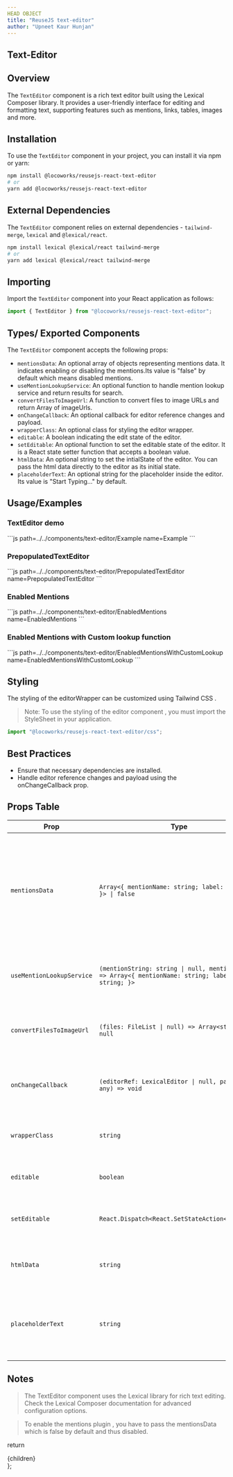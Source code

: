 ```yaml
---
HEAD OBJECT
title: "ReuseJS text-editor"
author: "Upneet Kaur Hunjan"
---
```


## Text-Editor

## Overview

The `TextEditor` component is a rich text editor built using the Lexical Composer library. It provides a user-friendly interface for editing and formatting text, supporting features such as mentions, links, tables, images and more.

## Installation

To use the `TextEditor` component in your project, you can install it via npm or yarn:

```bash
npm install @locoworks/reusejs-react-text-editor
# or
yarn add @locoworks/reusejs-react-text-editor
```

## External Dependencies

The `TextEditor` component relies on external dependencies - `tailwind-merge`, `lexical` and `@lexical/react`.

```bash
npm install lexical @lexical/react tailwind-merge
# or
yarn add lexical @lexical/react tailwind-merge
```

## Importing

Import the `TextEditor` component into your React application as follows:

```jsx
import { TextEditor } from "@locoworks/reusejs-react-text-editor";
```

## Types/ Exported Components

The `TextEditor` component accepts the following props:
- `mentionsData`: An optional array of objects representing mentions data. It indicates enabling or disabling the mentions.Its value is "false" by default which means disabled mentions.
- `useMentionLookupService`: An optional function to handle mention lookup service and return results for search.
- `convertFilesToImageUrl`: A function to convert files to image URLs and return Array of imageUrls.
- `onChangeCallback`: An optional callback for editor reference changes and payload.
- `wrapperClass`: An optional class for styling the editor wrapper.
- `editable`: A boolean indicating the edit state of the editor.
- `setEditable`: An optional function to set the editable state of the editor. It is a React state setter function that accepts a boolean value.
- `htmlData`: An optional string to set the intialState of the editor. You can pass the html data directly to the editor as its initial state.
- `placeholderText`: An optional string for the placeholder inside the editor. Its value is "Start Typing..." by default.

## Usage/Examples

### TextEditor demo
<Example/>
```js path=../../components/text-editor/Example name=Example
```

### PrepopulatedTextEditor
<PrepopulatedTextEditor/>
```js path=../../components/text-editor/PrepopulatedTextEditor name=PrepopulatedTextEditor
```

### Enabled Mentions 
<EnabledMentions/>
```js path=../../components/text-editor/EnabledMentions name=EnabledMentions
```

### Enabled Mentions with Custom lookup function
<EnabledMentionsWithCustomLookup/>
```js path=../../components/text-editor/EnabledMentionsWithCustomLookup name=EnabledMentionsWithCustomLookup
```

## Styling

The styling of the editorWrapper can be customized using Tailwind CSS .

> Note: To use the styling of the editor component , you must import the StyleSheet in your application.
```jsx
import "@locoworks/reusejs-react-text-editor/css";
```

## Best Practices

- Ensure that necessary dependencies are installed.
- Handle editor reference changes and payload using the onChangeCallback prop.

## Props Table

| Prop                  | Type                                 | Description                                                                                                       |
| --------------------- | ------------------------------------ | ----------------------------------------------------------------------------------------------------------------- |
| `mentionsData	` | `Array<{ mentionName: string; label: string; }> \| false`                             | An optional array of objects representing mentions data. Each object should have mentionName and label properties. Its false by default.                                                           |
| `useMentionLookupService` | `(mentionString: string \| null, mentionsData) => Array<{ mentionName: string; label: string; }>`                             | An optional function to handle mention lookup and return results.                                                           |
| `convertFilesToImageUrl`   | `(files: FileList \| null) => Array<string> \| null`                             | A function to convert files to image URLs and return image URLs.                                                  |
| `onChangeCallback`       | `(editorRef: LexicalEditor \| null, payload: any) => void`                             | An optional callback for editor reference changes and payload.                                                    |
| `wrapperClass`           | `string`                               | An optional class for styling the editor wrapper.                                                                  |
| `editable`               | `boolean`                              | A boolean indicating the edit state of the editor.                                                                |
| `setEditable`            | `React.Dispatch<React.SetStateAction<boolean>>`                             | An optional function to set the editable state of the editor.                        |
| `htmlData`            | `string`                             | An optional string to set the initial state of the editor.                                                       |
| `placeholderText`            | `string`                             | An optional string for the placeholder inside the editor. Its value is "Start Typing..." by default                                                       |

## Notes
>The TextEditor component uses the Lexical library for rich text editing.
Check the Lexical Composer documentation for advanced configuration options.

>To enable the mentions plugin , you have to pass the mentionsData which is false by default and thus disabled.

  return <div className="prose max-w-full mx-4 pb-10" >{children}</div>
};
